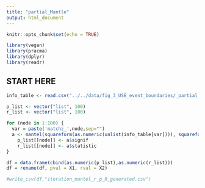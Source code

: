 ```yaml
---
title: "partial_Mantle"
output: html_document
---
```


```r
knitr::opts_chunk$set(echo = TRUE)
```

```r
library(vegan)
library(pracma)
library(dplyr)
library(readr)
```

## START HERE
```r

info_table <- read.csv("../../data/fig_3_USE_event_boundaries/_partial_mantel_inputs/iteration_nodes_USE_matchz.csv")

p_list <- vector("list", 100)
r_list <- vector("list", 100)

for (node in 1:100) {
  var = paste('matchz_',node,sep="")
  a <- mantel(squareform(as.numeric(unlist(info_table[var]))), squareform(info_table$USE), method="spearman", permutations=10000)
    p_list[[node]] <- a$signif
    r_list[[node]] <- a$statistic
}

df = data.frame(cbind(as.numeric(p_list),as.numeric(r_list)))
df = rename(df, pval = X1, rval = X2)

#write_csv(df,"iteration_mantel_r_p_R_generated.csv")

```


